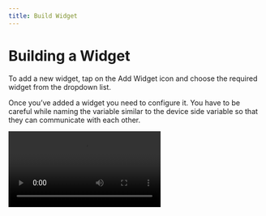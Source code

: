 ```yaml
---
title: Build Widget
---
```


# Building a Widget

To add a new widget, tap on the Add Widget icon and choose the required widget from the dropdown list. 

Once you’ve added a widget you need to configure it. You have to be careful while naming the variable similar to the device side variable so that they can communicate with each other. 

![Canvas Widget](/images/guides/canvas.webm)


